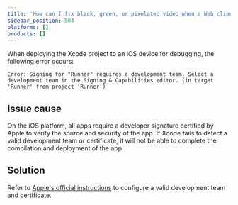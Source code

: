 ```yaml
---
title: 'How can I fix black, green, or pixelated video when a Web client and a Native client communicate with each other?'
sidebar_position: 504
platforms: []
products: []
---
```



When deploying the Xcode project to an iOS device for debugging, the following error occurs:

```shell
Error: Signing for "Runner" requires a development team. Select a development team in the Signing & Capabilities editor. (in target 'Runner' from project 'Runner')
```

## Issue cause

On the iOS platform, all apps require a developer signature certified by Apple to verify the source and security of the app. If Xcode fails to detect a valid development team or certificate, it will not be able to complete the compilation and deployment of the app.

## Solution

Refer to [Apple's official instructions](https://help.apple.com/xcode/mac/current/#/dev60b6fbbc7) to configure a valid development team and certificate.


